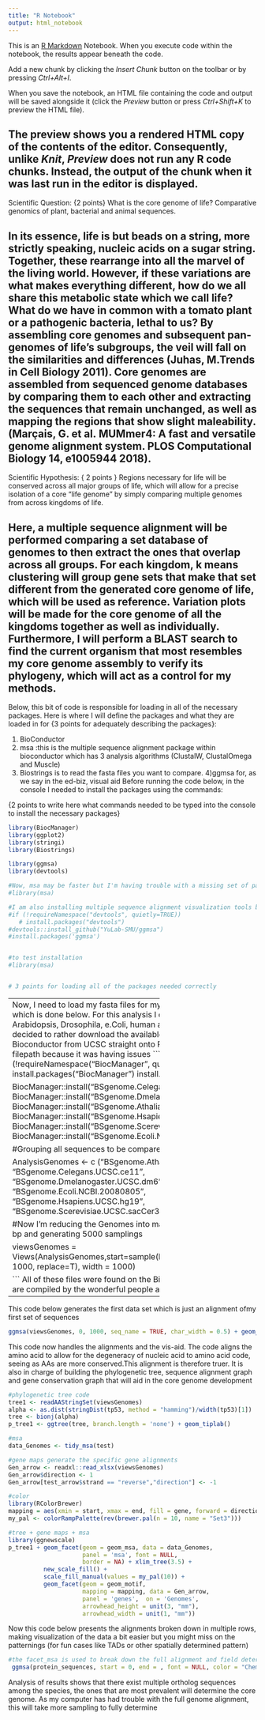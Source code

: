 ---
title: "R Notebook"
output: html_notebook
---

This is an [R Markdown](http://rmarkdown.rstudio.com) Notebook. When you execute code within the notebook, the results appear beneath the code. 

Add a new chunk by clicking the *Insert Chunk* button on the toolbar or by pressing *Ctrl+Alt+I*.

When you save the notebook, an HTML file containing the code and output will be saved alongside it (click the *Preview* button or press *Ctrl+Shift+K* to preview the HTML file).

The preview shows you a rendered HTML copy of the contents of the editor. Consequently, unlike *Knit*, *Preview* does not run any R code chunks. Instead, the output of the chunk when it was last run in the editor is displayed.
------------------------------------------------------------------------------------------------

Scientific Question: {2 points} What is the core genome of life? Comparative genomics of plant, bacterial and animal sequences.

In its essence, life is but beads on a string, more strictly speaking, nucleic acids on a sugar string. Together, these rearrange into all the marvel of the living world. However, if these variations are what makes everything different, how do we all share this metabolic state which we call life? What do we have in common with a tomato plant or a pathogenic bacteria, lethal to us? By assembling core genomes and subsequent pan-genomes of life's subgroups, the veil will fall on the similarities and differences (Juhas, M.Trends in Cell Biology 2011). Core genomes are assembled from sequenced genome databases by comparing them to each other and extracting the sequences that remain unchanged, as well as mapping the regions that show slight maleability.(Marçais, G. et al. MUMmer4: A fast and versatile genome alignment system. PLOS Computational Biology 14, e1005944 2018).
------------------------------------------------------------------------------------------------
Scientific Hypothesis: { 2 points } Regions necessary for life will be conserved across all major groups of life, which will allow for a precise isolation of a core "life genome" by simply comparing multiple genomes from across kingdoms of life.

Here, a multiple sequence alignment will be performed comparing a set database of genomes to then extract the ones that overlap across all groups. For each kingdom, k means clustering will group gene sets that make that set different from the generated core genome of life, which will be used as reference. Variation plots will be made for the core genome of all the kingdoms together as well as individually. Furthermore, I will perform a BLAST search to find the current organism that most resembles my core genome assembly to verify its phylogeny, which will act as a control for my methods.
------------------------------------------------------------------------------------------------
Below, this bit of code is responsible for loading in all of the necessary packages. Here is where I will define the packages and what they are loaded in for {3 points for adequately describing the packages}:

1) BioConductor
2) msa :this is the multiple sequence alignment package within bioconductor which has 3 analysis algorithms (ClustalW, ClustalOmega and Muscle)
3) Biostrings is to read the fasta files you want to compare.
4)ggmsa for, as we say in the ed-biz, visual aid
Before running the code below, in the console I needed to install the packages using the commands:

{2 points to write here what commands needed to be typed into the console to install the necessary packages}

```{r}


library(BiocManager)
library(ggplot2)
library(stringi)
library(Biostrings)

library(ggmsa)
library(devtools)

#Now, msa may be faster but I'm having trouble with a missing set of packages called seqmagick and XVector
#library(msa)

#I am also installing multiple sequence alignment visualization tools by the Yu lab at Southern med that use ggplot2, you need to install devtools for it
#if (!requireNamespace("devtools", quietly=TRUE))
   # install.packages("devtools")
#devtools::install_github("YuLab-SMU/ggmsa")
#install.packages('ggmsa')


#to test installation
#library(msa)


# 3 points for loading all of the packages needed correctly
```

-------------------------------------------
Now, I need to load my fasta files for my assorted genomes, which is done below. For this analysis I chose to comapare Arabidopsis, Drosophila, e.Coli, human and S. Cerevisiae. I decided to rather download the available packages in Bioconductor from UCSC straight onto R rather than pull it from a filepath because it was having issues
```{r}

if (!requireNamespace("BiocManager", quietly = TRUE))
    install.packages("BiocManager")
install.packages("seqmagick")

BiocManager::install("BSgenome.Celegans.UCSC.ce11")
BiocManager::install("BSgenome.Dmelanogaster.UCSC.dm6")
BiocManager::install("BSgenome.Athaliana.TAIR.TAIR9")
BiocManager::install("BSgenome.Hsapiens.UCSC.hg19")
BiocManager::install("BSgenome.Scerevisiae.UCSC.sacCer3")
BiocManager::install("BSgenome.Ecoli.NCBI.20080805")

#Grouping all sequences to be compared in a vector

AnalysisGenomes <- c ("BSgenome.Athaliana.TAIR.TAIR9", "BSgenome.Celegans.UCSC.ce11",
"BSgenome.Dmelanogaster.UCSC.dm6", "BSgenome.Ecoli.NCBI.20080805", "BSgenome.Hsapiens.UCSC.hg19", "BSgenome.Scerevisiae.UCSC.sacCer3")

#Now I'm reducing the Genomes into manegeable sizes of 1000 bp and generating 5000 samplings

viewsGenomes = Views(AnalysisGenomes,start=sample(length(AnalysisGenomes), 1000, replace=T), width = 1000)
    
```
All of these files were found on the Bioconductor site and they are compiled by the wonderful people at UCSC.
----------------------------------------------------------------------------
This code below generates the first data set which is just an alignment ofmy first set of sequences
```{r}
ggmsa(viewsGenomes, 0, 1000, seq_name = TRUE, char_width = 0.5) + geom_seqlogo(color = "Chemistry_AA") + geom_msaBar()
```

This code now handles the alignments and the vis-aid. The code aligns the amino acid to allow for the degeneracy of nucleic acid to amino acid code, seeing as AAs are more conserved.This alignment is therefore truer. It is also in charge of building the phylogenetic tree, sequence alignment graph and gene conservation graph that will aid in the core genome development
 
```{r}

#phylogenetic tree code
tree1 <- readAAStringSet(viewsGenomes)
alpha <- as.dist(stringDist(tp53, method = "hamming")/width(tp53)[1])
tree <- bionj(alpha)
p_tree1 <- ggtree(tree, branch.length = 'none') + geom_tiplab()

#msa
data_Genomes <- tidy_msa(test)

#gene maps generate the specific gene alignments
Gen_arrow <- readxl::read_xlsx(viewsGenomes)
Gen_arrow$direction <- 1
Gen_arrow[test_arrow$strand == "reverse","direction"] <- -1

#color
library(RColorBrewer)
mapping = aes(xmin = start, xmax = end, fill = gene, forward = direction)
my_pal <- colorRampPalette(rev(brewer.pal(n = 10, name = "Set3")))

#tree + gene maps + msa
library(ggnewscale)
p_tree1 + geom_facet(geom = geom_msa, data = data_Genomes,
                     panel = 'msa', font = NULL,
                     border = NA) + xlim_tree(3.5) + 
          new_scale_fill() +
          scale_fill_manual(values = my_pal(10)) +
          geom_facet(geom = geom_motif,
                     mapping = mapping, data = Gen_arrow,
                     panel = 'genes',  on = 'Genomes',
                     arrowhead_height = unit(3, "mm"),
                     arrowhead_width = unit(1, "mm"))
```

Now this code below presents the alignments broken down in multiple rows, making visualization of the data a bit easier but you might miss on the patternings (for fun cases like TADs or other spatially determined pattern)

```{r}
#the facet_msa is used to break down the full alignment and field determines the length to be visualized
 ggmsa(protein_sequences, start = 0, end = , font = NULL, color = "Chemistry_AA") + facet_msa(field = 100)
```
 

 Analysis of results shows that there exist multiple ortholog sequences among the species, the ones that are most prevalent will determine the core genome. As my computer has had trouble with the full genome alignment, this will take more sampling to fully determine

 